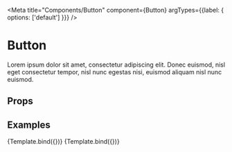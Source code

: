 
<Meta 
  title="Components/Button" 
  component={Button} 
  argTypes={{label: {
    options: ['default']
  }}}
/>


# Button

Lorem ipsum dolor sit amet, consectetur adipiscing elit. Donec euismod, nisl eget consectetur tempor, nisl nunc egestas nisi, euismod aliquam nisl nunc euismod.

## Props

<Props of={Button} />

## Examples

<Preview>
  <Story name="Default" args={{
    children: 'This is a button'
  }}>
    {Template.bind({})}
  </Story>
  <Story name="Secondary" args={{
    type: 'secondary', 
    children: '+ This is a secondary button'
  }}>
    {Template.bind({})}
  </Story>
</Preview>
